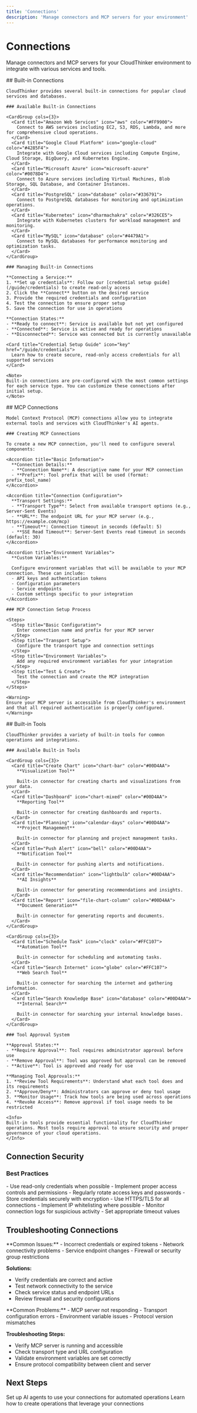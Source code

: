 ```yaml
---
title: 'Connections'
description: 'Manage connectors and MCP servers for your environment'
---
```


# Connections

Manage connectors and MCP servers for your CloudThinker environment to integrate with various services and tools.

<Tabs>
  <Tab title="Builtin Connections">
    ## Built-in Connections
    
    CloudThinker provides several built-in connections for popular cloud services and databases.

    ### Available Built-in Connections

    <CardGroup cols={3}>
      <Card title="Amazon Web Services" icon="aws" color="#FF9900">
        Connect to AWS services including EC2, S3, RDS, Lambda, and more for comprehensive cloud operations.
      </Card>
      <Card title="Google Cloud Platform" icon="google-cloud" color="#4285F4">
        Integrate with Google Cloud services including Compute Engine, Cloud Storage, BigQuery, and Kubernetes Engine.
      </Card>
      <Card title="Microsoft Azure" icon="microsoft-azure" color="#0078D4">
        Connect to Azure services including Virtual Machines, Blob Storage, SQL Database, and Container Instances.
      </Card>
      <Card title="PostgreSQL" icon="database" color="#336791">
        Connect to PostgreSQL databases for monitoring and optimization operations.
      </Card>
      <Card title="Kubernetes" icon="dharmachakra" color="#326CE5">
        Integrate with Kubernetes clusters for workload management and monitoring.
      </Card>
      <Card title="MySQL" icon="database" color="#4479A1">
        Connect to MySQL databases for performance monitoring and optimization tasks.
      </Card>
    </CardGroup>

    ### Managing Built-in Connections

    **Connecting a Service:**
    1. **Set up credentials**: Follow our [credential setup guide](/guide/credentials) to create read-only access
    2. Click the **Connect** button on the desired service
    3. Provide the required credentials and configuration
    4. Test the connection to ensure proper setup
    5. Save the connection for use in operations

    **Connection States:**
    - **Ready to connect**: Service is available but not yet configured
    - **Connected**: Service is active and ready for operations
    - **Disconnected**: Service was connected but is currently unavailable

    <Card title="Credential Setup Guide" icon="key" href="/guide/credentials">
      Learn how to create secure, read-only access credentials for all supported services
    </Card>

    <Note>
    Built-in connections are pre-configured with the most common settings for each service type. You can customize these connections after initial setup.
    </Note>
  </Tab>

  <Tab title="MCP Connections">
    ## MCP Connections
    
    Model Context Protocol (MCP) connections allow you to integrate external tools and services with CloudThinker's AI agents.

    ### Creating MCP Connections

    To create a new MCP connection, you'll need to configure several components:

    <Accordion title="Basic Information">
      **Connection Details:**
      - **Connection Name**: A descriptive name for your MCP connection
      - **Prefix**: Tool prefix that will be used (format: prefix_tool_name)
    </Accordion>

    <Accordion title="Connection Configuration">
      **Transport Settings:**
      - **Transport Type**: Select from available transport options (e.g., Server-Sent Events)
      - **URL**: The endpoint URL for your MCP server (e.g., https://example.com/mcp)
      - **Timeout**: Connection timeout in seconds (default: 5)
      - **SSE Read Timeout**: Server-Sent Events read timeout in seconds (default: 30)
    </Accordion>

    <Accordion title="Environment Variables">
      **Custom Variables:**
      
      Configure environment variables that will be available to your MCP connection. These can include:
      - API keys and authentication tokens
      - Configuration parameters
      - Service endpoints
      - Custom settings specific to your integration
    </Accordion>

    ### MCP Connection Setup Process

    <Steps>
      <Step title="Basic Configuration">
        Enter connection name and prefix for your MCP server
      </Step>
      <Step title="Transport Setup">
        Configure the transport type and connection settings
      </Step>
      <Step title="Environment Variables">
        Add any required environment variables for your integration
      </Step>
      <Step title="Test & Create">
        Test the connection and create the MCP integration
      </Step>
    </Steps>

    <Warning>
    Ensure your MCP server is accessible from CloudThinker's environment and that all required authentication is properly configured.
    </Warning>
  </Tab>

  <Tab title="Builtin Tools">
    ## Built-in Tools
    
    CloudThinker provides a variety of built-in tools for common operations and integrations.

    ### Available Built-in Tools

    <CardGroup cols={3}>
      <Card title="Create Chart" icon="chart-bar" color="#00D4AA">
        **Visualization Tool**
        
        Built-in connector for creating charts and visualizations from your data.
      </Card>
      <Card title="Dashboard" icon="chart-mixed" color="#00D4AA">
        **Reporting Tool**
        
        Built-in connector for creating dashboards and reports.
      </Card>
      <Card title="Planning" icon="calendar-days" color="#00D4AA">
        **Project Management**
        
        Built-in connector for planning and project management tasks.
      </Card>
      <Card title="Push Alert" icon="bell" color="#00D4AA">
        **Notification Tool**
        
        Built-in connector for pushing alerts and notifications.
      </Card>
      <Card title="Recommendation" icon="lightbulb" color="#00D4AA">
        **AI Insights**
        
        Built-in connector for generating recommendations and insights.
      </Card>
      <Card title="Report" icon="file-chart-column" color="#00D4AA">
        **Document Generation**
        
        Built-in connector for generating reports and documents.
      </Card>
    </CardGroup>

    <CardGroup cols={3}>
      <Card title="Schedule Task" icon="clock" color="#FFC107">
        **Automation Tool**
        
        Built-in connector for scheduling and automating tasks.
      </Card>
      <Card title="Search Internet" icon="globe" color="#FFC107">
        **Web Search Tool**
        
        Built-in connector for searching the internet and gathering information.
      </Card>
      <Card title="Search Knowledge Base" icon="database" color="#00D4AA">
        **Internal Search**
        
        Built-in connector for searching your internal knowledge bases.
      </Card>
    </CardGroup>

    ### Tool Approval System

    **Approval States:**
    - **Require Approval**: Tool requires administrator approval before use
    - **Remove Approval**: Tool was approved but approval can be removed
    - **Active**: Tool is approved and ready for use

    **Managing Tool Approvals:**
    1. **Review Tool Requirements**: Understand what each tool does and its requirements
    2. **Approve/Deny**: Administrators can approve or deny tool usage
    3. **Monitor Usage**: Track how tools are being used across operations
    4. **Revoke Access**: Remove approval if tool usage needs to be restricted

    <Info>
    Built-in tools provide essential functionality for CloudThinker operations. Most tools require approval to ensure security and proper governance of your cloud operations.
    </Info>
  </Tab>
</Tabs>

## Connection Security

### Best Practices

<CardGroup cols={2}>
  <Card title="Credential Management" icon="shield-check">
    - Use read-only credentials when possible
    - Implement proper access controls and permissions
    - Regularly rotate access keys and passwords
    - Store credentials securely with encryption
  </Card>
  <Card title="Network Security" icon="network-wired">
    - Use HTTPS/TLS for all connections
    - Implement IP whitelisting where possible
    - Monitor connection logs for suspicious activity
    - Set appropriate timeout values
  </Card>
</CardGroup>

## Troubleshooting Connections

<Accordion title="Connection Failed">
  **Common Issues:**
  - Incorrect credentials or expired tokens
  - Network connectivity problems
  - Service endpoint changes
  - Firewall or security group restrictions
  
  **Solutions:**
  - Verify credentials are correct and active
  - Test network connectivity to the service
  - Check service status and endpoint URLs
  - Review firewall and security configurations
</Accordion>

<Accordion title="MCP Connection Issues">
  **Common Problems:**
  - MCP server not responding
  - Transport configuration errors
  - Environment variable issues
  - Protocol version mismatches
  
  **Troubleshooting Steps:**
  - Verify MCP server is running and accessible
  - Check transport type and URL configuration
  - Validate environment variables are set correctly
  - Ensure protocol compatibility between client and server
</Accordion>

## Next Steps

<CardGroup cols={2}>
  <Card title="Configure Agents" icon="robot" href="/guide/agents">
    Set up AI agents to use your connections for automated operations
  </Card>
  <Card title="Create Operations" icon="play" href="/learn/use-cases">
    Learn how to create operations that leverage your connections
  </Card>
</CardGroup>